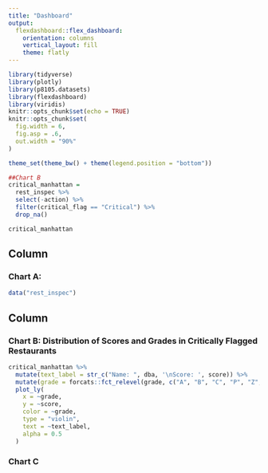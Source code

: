 ```yaml
---
title: "Dashboard"
output: 
  flexdashboard::flex_dashboard:
    orientation: columns
    vertical_layout: fill
    theme: flatly
---
```


```r
library(tidyverse)
library(plotly)
library(p8105.datasets)
library(flexdashboard)
library(viridis)
knitr::opts_chunk$set(echo = TRUE)
knitr::opts_chunk$set(
  fig.width = 6,
  fig.asp = .6,
  out.width = "90%"
)

theme_set(theme_bw() + theme(legend.position = "bottom"))

##Chart B
critical_manhattan = 
  rest_inspec %>%
  select(-action) %>%
  filter(critical_flag == "Critical") %>%
  drop_na()

critical_manhattan
```

Column {data-width=650}
-----------------------------------------------------------------------

### Chart A:  

```r
data("rest_inspec")

```

Column {data-width=350}
-----------------------------------------------------------------------

### Chart B: Distribution of Scores and Grades in Critically Flagged Restaurants

```r

critical_manhattan %>%
  mutate(text_label = str_c("Name: ", dba, '\nScore: ', score)) %>%
  mutate(grade = forcats::fct_relevel(grade, c("A", "B", "C", "P", "Z", "Not Yet Graded"))) %>%
  plot_ly(
    x = ~grade,
    y = ~score,
    color = ~grade,
    type = "violin",
    text = ~text_label,
    alpha = 0.5
  ) 
```

### Chart C

```r

```